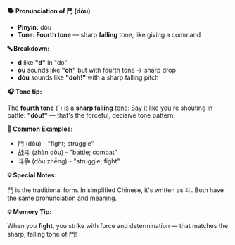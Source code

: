 **🗣️ Pronunciation of 鬥 (dòu)**

- **Pinyin:** dòu
- **Tone: Fourth tone** — sharp **falling** tone, like giving a command

**🔤 Breakdown:**

- **d** like **"d"** in "do"
- **òu** sounds like **"oh"** but with fourth tone → sharp drop
- **dòu** sounds like **"doh!"** with a sharp falling pitch

**🎧 Tone tip:**

The **fourth tone** (ˋ) is a **sharp falling** tone: Say it like you're shouting in battle:
**"dòu!"** — that's the forceful, decisive tone pattern.

**📝 Common Examples:**

- 鬥 (dòu) - "fight; struggle"
- 战斗 (zhàn dòu) - "battle; combat"
- 斗争 (dòu zhēng) - "struggle; fight"

**💡 Special Notes:**

鬥 is the traditional form. In simplified Chinese, it's written as 斗. Both have the same
pronunciation and meaning.

**💡 Memory Tip:**

When you **fight**, you strike with force and determination — that matches the sharp, falling tone
of 鬥!
